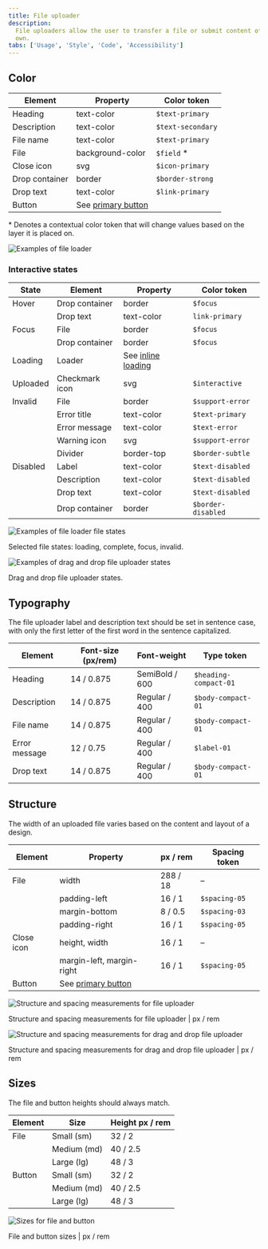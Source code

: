 ```yaml
---
title: File uploader
description:
  File uploaders allow the user to transfer a file or submit content of their
  own.
tabs: ['Usage', 'Style', 'Code', 'Accessibility']
---
```


## Color

| Element        | Property                                                                                        | Color token       |
| -------------- | ----------------------------------------------------------------------------------------------- | ----------------- |
| Heading          | text-color                                                                                      | `$text-primary`   |
| Description    | text-color                                                                                      | `$text-secondary` |
| File name      | text-color                                                                                      | `$text-primary`   |
| File           | background-color                                                                                | `$field` \*       |
| Close icon     | svg                                                                                             | `$icon-primary`   |
| Drop container | border                                                                                          | `$border-strong`  |
| Drop text      | text-color                                                                                      | `$link-primary`   |
| Button         | See [primary button](https://www.carbondesignsystem.com/components/button/style#primary-button) |                   |

<Caption>
  * Denotes a contextual color token that will change values based on the layer
  it is placed on.
</Caption>

<Row>
<Column colLg={8}>

![Examples of file loader](images/file-uploader-style-1.png)

</Column>
</Row>

### Interactive states

| State    | Element        | Property                                                                                       | Color token        |
| -------- | -------------- | ---------------------------------------------------------------------------------------------- | ------------------ |
| Hover    | Drop container | border                                                                                         | `$focus`           |
|          | Drop text      | text-color                                                                                     | `link-primary`     |
| Focus    | File           | border                                                                                         | `$focus`           |
|          | Drop container | border                                                                                         | `$focus`           |
| Loading  | Loader         | See [inline loading](https://www.carbondesignsystem.com/components/inline-loading/style#color) |                    |
| Uploaded | Checkmark icon | svg                                                                                            | `$interactive`     |
| Invalid  | File           | border                                                                                         | `$support-error`   |
|          | Error title    | text-color                                                                                     | `$text-primary`    |
|          | Error message  | text-color                                                                                     | `$text-error`      |
|          | Warning icon   | svg                                                                                            | `$support-error`   |
|          | Divider        | border-top                                                                                     | `$border-subtle`   |
| Disabled | Label          | text-color                                                                                     | `$text-disabled`   |
|          | Description    | text-color                                                                                     | `$text-disabled`   |
|          | Drop text      | text-color                                                                                     | `$text-disabled`   |
|          | Drop container | border                                                                                         | `$border-disabled` |

<Row>
<Column colLg={8}>

![Examples of file loader file states](images/file-uploader-style-2.png)

</Column>
</Row>

<Caption>Selected file states: loading, complete, focus, invalid.</Caption>

<Row>
<Column colLg={8}>

![Examples of drag and drop file uploader states](images/file-uploader-style-3.png)

</Column>
</Row>

<Caption>Drag and drop file uploader states.</Caption>

## Typography

The file uploader label and description text should be set in sentence case,
with only the first letter of the first word in the sentence capitalized.

| Element       | Font-size (px/rem) | Font-weight    | Type token            |
| ------------- | ------------------ | -------------- | --------------------- |
| Heading         | 14 / 0.875         | SemiBold / 600 | `$heading-compact-01` |
| Description   | 14 / 0.875         | Regular / 400  | `$body-compact-01`    |
| File name     | 14 / 0.875         | Regular / 400  | `$body-compact-01`    |
| Error message | 12 / 0.75          | Regular / 400  | `$label-01`           |
| Drop text     | 14 / 0.875         | Regular / 400  | `$body-compact-01`    |

## Structure

The width of an uploaded file varies based on the content and layout of a
design.

| Element    | Property                                                                                   | px / rem | Spacing token |
| ---------- | ------------------------------------------------------------------------------------------ | -------- | ------------- |
| File       | width                                                                                      | 288 / 18 | –             |
|            | padding-left                                                                               | 16 / 1   | `$spacing-05` |
|            | margin-bottom                                                                              | 8 / 0.5  | `$spacing-03` |
|            | padding-right                                                                              | 16 / 1   | `$spacing-05` |
| Close icon | height, width                                                                              | 16 / 1   | –             |
|            | margin-left, margin-right                                                                  | 16 / 1   | `$spacing-05` |
| Button     | See [primary button](https://www.carbondesignsystem.com/components/button/style#structure) |          |               |

<div className="image--fixed">

![Structure and spacing measurements for file uploader](images/file-uploader-style-4.png)

</div>

<Caption>
  Structure and spacing measurements for file uploader | px / rem
</Caption>

<div className="image--fixed">

![Structure and spacing measurements for drag and drop file uploader](images/file-uploader-style-5.png)

</div>

<Caption>
  Structure and spacing measurements for drag and drop file uploader | px / rem
</Caption>

## Sizes

The file and button heights should always match.

| Element | Size        | Height px / rem |
| ------- | ----------- | --------------- |
| File    | Small (sm)  | 32 / 2          |
|         | Medium (md) | 40 / 2.5        |
|         | Large (lg)  | 48 / 3          |
| Button  | Small (sm)  | 32 / 2          |
|         | Medium (md) | 40 / 2.5        |
|         | Large (lg)  | 48 / 3          |

<div className="image--fixed">

![Sizes for file and button](images/file-uploader-style-size.png)

</div>

<Caption>File and button sizes | px / rem</Caption>
